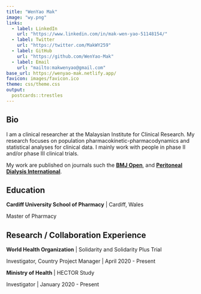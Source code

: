 ```yaml
---
title: "WenYao Mak"
image: "wy.png"
links:
  - label: LinkedIn
    url: "https://www.linkedin.com/in/mak-wen-yao-51148154/"
  - label: Twitter
    url: "https://twitter.com/MakWY259"
  - label: GitHub
    url: "https://github.com/WenYao-Mak"
  - label: Email
    url: "mailto:makwenyao@gmail.com"
base_url: https://wenyao-mak.netlify.app/
favicon: images/favicon.ico
theme: css/theme.css
output:
  postcards::trestles
---
```

 
## Bio

I am a clinical researcher at the Malaysian Institute for Clinical Research. My research focuses on population pharmacokinetic-pharmacodynamics and statistical analyses for clinical data. I mainly work with people in phase II and/or phase III clinical trials. 

My work are published on journals such the [**BMJ Open**](https://bmjopen.bmj.com/content/9/3/e024589), and [**Peritoneal Dialysis International**](https://journals.sagepub.com/doi/abs/10.1177/0896860821993954).  


## Education

**Cardiff University School of Pharmacy** | Cardiff, Wales

Master of Pharmacy 


## Research / Collaboration Experience

**World Health Organization** | Solidarity and Solidarity Plus Trial  

Investigator, Country Project Manager | April 2020 - Present

**Ministry of Health** | HECTOR Study 

Investigator | January 2020 - Present